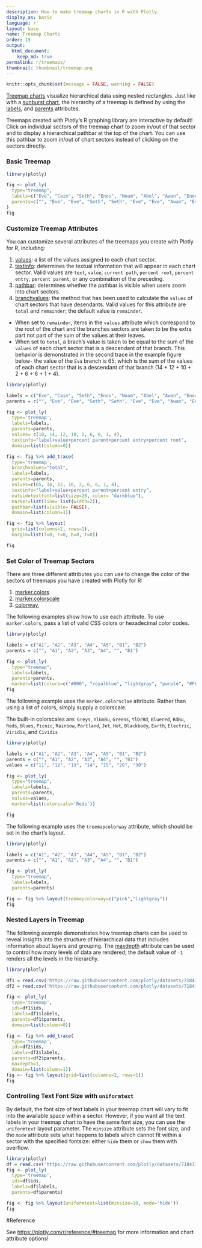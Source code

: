 ```yaml
---
description: How to make treemap charts in R with Plotly.
display_as: basic
language: r
layout: base
name: Treemap Charts
order: 15
output:
  html_document:
    keep_md: true
permalink: r/treemaps/
thumbnail: thumbnail/treemap.png
---
```


```r
knitr::opts_chunk$set(message = FALSE, warning = FALSE)
```
[Treemap charts](https://en.wikipedia.org/wiki/Treemapping) visualize hierarchical data using nested rectangles. Just like with a [sunburst chart](https://plotly.com/r/sunburst-charts/), the hierarchy of a treemap is defined by using the [labels](https://plotly.com/r/reference/#treemap-labels), and [parents](https://plotly.com/r/reference/#treemap-parents) attributes. 

Treemaps created with Plotly's R graphing library are interactive by default! Click on individual sectors of the treemap chart to zoom in/out of that sector and to display a hierarchical pathbar at the top of the chart. You can use this pathbar to zoom in/out of chart sectors instead of clicking on the sectors directly. 

### Basic Treemap

```r
library(plotly)

fig <- plot_ly(
  type="treemap",
  labels=c("Eve", "Cain", "Seth", "Enos", "Noam", "Abel", "Awan", "Enoch", "Azura"),
  parents=c("", "Eve", "Eve", "Seth", "Seth", "Eve", "Eve", "Awan", "Eve")
)
fig
```
### Customize Treemap Attributes

You can customize several attributes of the treemaps you create with Plotly for R, including:  

1. [values](https://plotly.com/r/reference/#treemap-values): a list of the values assigned to each chart sector.
2. [textinfo](https://plotly.com/r/reference/#treemap-textinfo): determines the textual information that will appear in each chart sector. Valid values are `text`, `value`, `current path`, `percent root`, `percent entry`, `percent parent`, or any combination of the preceding.
3. [pathbar](https://plotly.com/r/reference/#treemap-pathbar):  determines whether the pathbar is visible when users zoom into chart sectors.
4. [branchvalues](https://plotly.com/r/reference/#treemap-branchvalues): the method that has been used to calculate the `values` of chart sectors that have desendants. Valid values for this attribute are `total` and `remainder`; the default value is `remainder`. 
  - When set to `remainder`, items in the `values` attribute which correspond to the root of the chart and the branches sectors are taken to be the extra part not part of the sum of the values at their leaves.
  - When set to `total`, a brach's value is taken to be equal to the sum of the `values` of each chart sector that is a descendant of that branch. This behavior is demonstrated in the second trace in the example figure below- the value of the `Eva` branch is 65, which is the sum of the values of each chart sector that is a descendant of that branch (14 + 12 + 10 + 2 + 6 + 6 + 1 + 4).


```r
library(plotly)

labels = c("Eve", "Cain", "Seth", "Enos", "Noam", "Abel", "Awan", "Enoch", "Azura")
parents = c("", "Eve", "Eve", "Seth", "Seth", "Eve", "Eve", "Awan", "Eve")

fig <- plot_ly(
  type='treemap',
  labels=labels,
  parents=parents,
  values= c(10, 14, 12, 10, 2, 6, 6, 1, 4),
  textinfo="label+value+percent parent+percent entry+percent root",
  domain=list(column=0))

fig <- fig %>% add_trace(
  type='treemap',
  branchvalues="total",
  labels=labels,
  parents=parents,
  values=c(65, 14, 12, 10, 2, 6, 6, 1, 4),
  textinfo="label+value+percent parent+percent entry",
  outsidetextfont=list(size=20, color= "darkblue"),
  marker=list(line= list(width=2)),
  pathbar=list(visible= FALSE),
  domain=list(column=1))

fig <- fig %>% layout(
  grid=list(columns=2, rows=1),
  margin=list(l=0, r=0, b=0, t=0))

fig
```

### Set Color of Treemap Sectors

There are three different attributes you can use to change the color of the sectors of treemaps you have created with Plotly for R:

1. [marker.colors](https://plotly.com/r/reference/#treemap-marker-colors) 
2. [marker.colorscale](https://plotly.com/r/reference/#treemap-colorscale) 
3. [colorway](https://plotly.com/r/reference/#treemap-colorway), 

The following examples show how to use each attribute. To use `marker.colors`, pass a list of valid CSS colors or hexadecimal color codes.

```r
library(plotly)

labels = c("A1", "A2", "A3", "A4", "A5", "B1", "B2")
parents = c("", "A1", "A2", "A3", "A4", "", "B1")

fig <- plot_ly(
  type="treemap",
  labels=labels,
  parents=parents,
  marker=list(colors=c("#000", "royalblue", "lightgray", "purple", "#FFF", "lightgray", "lightblue")))
fig
```
The following example uses the `marker.colorsclae` attribute. Rather than using a list of colors, simply supply a colorscale. 

The built-in colorscales are: `Greys`, `YlGnBu`, `Greens`, `YlOrRd`, `Bluered`, `RdBu`, `Reds`, `Blues`, `Picnic`, `Rainbow`, `Portland`, `Jet`, `Hot`, `Blackbody`, `Earth`, `Electric`, `Viridis`, and `Cividis`

```r
library(plotly)

labels = c("A1", "A2", "A3", "A4", "A5", "B1", "B2")
parents = c("", "A1", "A2", "A3", "A4", "", "B1")
values = c("11", "12", "13", "14", "15", "20", "30")

fig <- plot_ly(
  type="treemap",
  labels=labels,
  parents=parents,
  values=values,
  marker=list(colorscale='Reds'))

fig
```

The following example uses the `treemapcolorway` attribute, which should be set in the chart's layout.

```r
library(plotly)

labels = c("A1", "A2", "A3", "A4", "A5", "B1", "B2")
parents = c("", "A1", "A2", "A3", "A4", "", "B1")

fig <- plot_ly(
  type="treemap",
  labels=labels,
  parents=parents)

fig <- fig %>% layout(treemapcolorway=c("pink","lightgray"))
fig
```
### Nested Layers in Treemap

The following example demonstrates how treemap charts can be used to reveal insights into the structure of hierarchical data that includes information about layers and grouping. The [maxdepth](https://plotly.com/r/reference/#treemap-maxdepth) attribute can be used to control how many levels of data are rendered; the default value of `-1` renders all the levels in the hierarchy.
```r
library(plotly)

df1 = read.csv('https://raw.githubusercontent.com/plotly/datasets/718417069ead87650b90472464c7565dc8c2cb1c/sunburst-coffee-flavors-complete.csv')
df2 = read.csv('https://raw.githubusercontent.com/plotly/datasets/718417069ead87650b90472464c7565dc8c2cb1c/coffee-flavors.csv')

fig <- plot_ly(
  type='treemap',
  ids=df1$ids,
  labels=df1$labels,
  parents=df1$parents,
  domain=list(column=0))

fig <- fig %>% add_trace(
  type='treemap',
  ids=df2$ids,
  labels=df2$labels,
  parents=df2$parents,
  maxdepth=1,
  domain=list(column=1))
fig <- fig %>% layout(grid=list(columns=2, rows=1))
fig


```
### Controlling Text Font Size with `uniformtext`

By default, the font size of text labels in your treemap chart will vary to fit into the available space within a sector. However, if you want all the text labels in your treemap chart to have the same font size, you can use the `uniformtext` layout parameter. The `minsize` attribute sets the font size, and the `mode` attribute sets what happens to labels which cannot fit within a sector with the specified fontsize: either `hide` them or `show` them with overflow.

```r
library(plotly)
df = read.csv('https://raw.githubusercontent.com/plotly/datasets/718417069ead87650b90472464c7565dc8c2cb1c/sunburst-coffee-flavors-complete.csv')
fig <- plot_ly(
  type='treemap',
  ids=df$ids,
  labels=df$labels,
  parents=df$parents)

fig <- fig %>% layout(uniformtext=list(minsize=10, mode='hide'))
fig
```

#Reference

See [https://plotly.com/r/reference/#treemap](https://plotly.com/r/reference/#treemap) for more information and chart attribute options!
